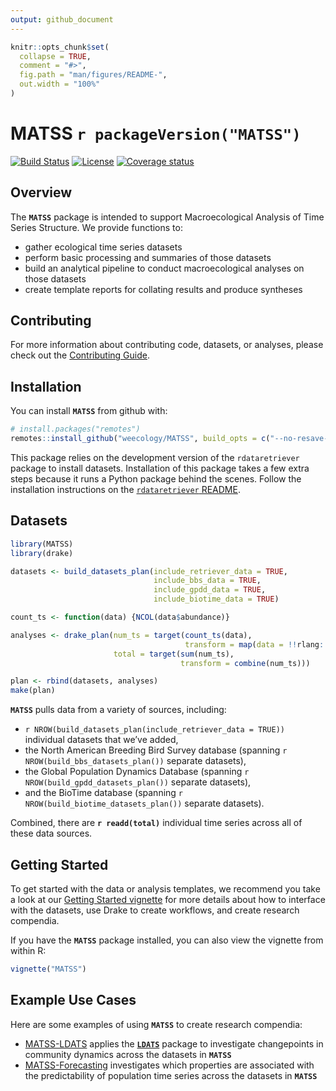 ```yaml
---
output: github_document
---
```


<!-- README.md is generated from README.Rmd. Please edit that file -->

```r
knitr::opts_chunk$set(
  collapse = TRUE,
  comment = "#>",
  fig.path = "man/figures/README-",
  out.width = "100%"
)
```

# MATSS `r packageVersion("MATSS")`

[![Build Status](https://travis-ci.org/weecology/MATSS.svg?branch=master)](https://travis-ci.org/weecology/MATSS)
[![License](https://img.shields.io/badge/license-MIT-blue.svg)](https://raw.githubusercontent.com/weecology/MATSS/master/LICENSE)
[![Coverage
status](https://codecov.io/gh/weecology/MATSS/branch/master/graph/badge.svg)](https://codecov.io/github/weecology/MATSS?branch=master)



## Overview
The **`MATSS`** package is intended to support Macroecological Analysis of Time Series Structure. We provide functions to:

* gather ecological time series datasets
* perform basic processing and summaries of those datasets
* build an analytical pipeline to conduct macroecological analyses on those datasets
* create template reports for collating results and produce syntheses

## Contributing

For more information about contributing code, datasets, or analyses, please check out the [Contributing Guide](CONTRIBUTING.md).

## Installation

You can install **`MATSS`** from github with:

```r
# install.packages("remotes")
remotes::install_github("weecology/MATSS", build_opts = c("--no-resave-data", "--no-manual"))
```

This package relies on the development version of the `rdataretriever` package
to install datasets. Installation of this package takes a few extra steps
because it runs a Python package behind the scenes. Follow the installation
instructions on the [`rdataretriever` README](https://github.com/ropensci/rdataretriever).

## Datasets

```r
library(MATSS)
library(drake)
```

```r
datasets <- build_datasets_plan(include_retriever_data = TRUE, 
                                include_bbs_data = TRUE, 
                                include_gpdd_data = TRUE, 
                                include_biotime_data = TRUE)

count_ts <- function(data) {NCOL(data$abundance)}

analyses <- drake_plan(num_ts = target(count_ts(data), 
                                       transform = map(data = !!rlang::syms(datasets$target))), 
                       total = target(sum(num_ts), 
                                      transform = combine(num_ts)))

plan <- rbind(datasets, analyses)
make(plan)
```

**`MATSS`** pulls data from a variety of sources, including:

* `r NROW(build_datasets_plan(include_retriever_data = TRUE))` individual datasets that we've added,
* the North American Breeding Bird Survey database (spanning `r NROW(build_bbs_datasets_plan())` separate datasets),
* the Global Population Dynamics Database (spanning `r NROW(build_gpdd_datasets_plan())` separate datasets),
* and the BioTime database (spanning `r NROW(build_biotime_datasets_plan())` separate datasets).

Combined, there are **`r readd(total)`** individual time series across all of these data sources.

## Getting Started

To get started with the data or analysis templates, we recommend you take a look at our [Getting Started vignette](https://weecology.github.io/MATSS/articles/MATSS.html) for more details about how to interface with the datasets, use Drake to create workflows, and create research compendia.

If you have the **`MATSS`** package installed, you can also view the vignette from within R:

```r
vignette("MATSS")
```

## Example Use Cases

Here are some examples of using **`MATSS`** to create research compendia:

* [MATSS-LDATS](https://github.com/weecology/MATSS-LDATS) applies the [**`LDATS`**](https://github.com/weecology/LDATS) package to investigate changepoints in community dynamics across the datasets in **`MATSS`**
* [MATSS-Forecasting](https://github.com/weecology/MATSS-forecasting) investigates which properties are associated with the predictability of population time series across the datasets in **`MATSS`**
